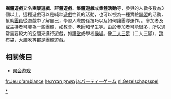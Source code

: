 '''團體遊戲'''又名'''團康遊戲'''、'''群體遊戲'''、'''集體遊戲'''或'''集體活動'''等，參與的人數多數為3個以上。這種遊戲可以是純粹[[遊戲|遊戲]]性質的活動，也可以視為一種實驗[[學習|學習]]的活動，幫助[[團員|團員]]從遊戲中了解自己，學習人際關係技巧以及如何讓團隊運作，。參加者及或主持者可能為一些團體，如[[教會|教會]]、老師和學生等。由於參加者可能很多，所以通常需要較大的空間來進行遊戲，如[[禮堂|禮堂]]或學校[[操場|操場]]。像[[二人三足|二人三足]]（二人三腳）、[[跳布袋|跳布袋]]，[[大風吹|大風吹]]等都是團體遊戲。

==相關條目==
*[[聚会游戏|聚会游戏]]

{{Edu-stub}}

[[Category:集体游戏|*]]

[[fr:Jeu_d'ambiance|fr:Jeu d'ambiance]]
[[he:משחק_חברה|he:משחק חברה]]
[[ja:パーティーゲーム|ja:パーティーゲーム]]
[[nl:Gezelschapsspel|nl:Gezelschapsspel]]